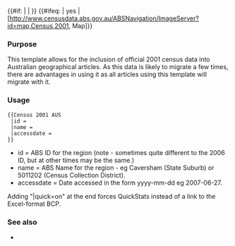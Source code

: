 <includeonly>{{#if: {{{quick|}}} | {{cite web|url=http://www.censusdata.abs.gov.au/ABSNavigation/prenav/LocationSearch?collection=Census&period=2001&areacode={{{id}}}&producttype=QuickStats&breadcrumb=PL&action=401|title={{{name}}}|work=2001 Census QuickStats|author=[[Australian Bureau of Statistics]]|date=9 March 2006|accessdate={{{accessdate}}}}} | {{cite web|url=http://www.censusdata.abs.gov.au/ABSNavigation/prenav/ProductSelect?newproducttype=Community+Profiles&collection=Census&period=2001&areacode={{{id}}}&breadcrumb=LP&currentaction=201&action=401|title=Community Profile Series : {{{name}}}|work=2001 Census of Population and Housing|author=[[Australian Bureau of Statistics]]|date=19 November 2002|accessdate={{{accessdate}}}}}}} {{#ifeq: {{{map|}}} | yes | [http://www.censusdata.abs.gov.au/ABSNavigation/ImageServer?id=map,Census,2001,{{{id}}} Map]}}</includeonly><noinclude>
===Purpose===
This template allows for the inclusion of official 2001 census data into Australian geographical articles. As this data is likely to migrate a few times, there are advantages in using it as all articles using this template will migrate with it.

===Usage===
<pre>{{Census 2001 AUS
 |id = 
 |name =
 |accessdate =
}}</pre>
* id = ABS ID for the region (note - sometimes quite different to the 2006 ID, but at other times may be the same.)
* name = ABS Name for the region - eg Caversham (State Suburb) or 5011202 (Census Collection District).
* accessdate = Date accessed in the form yyyy-mm-dd eg 2007-06-27.

Adding "|quick=on" at the end forces QuickStats instead of a link to the Excel-format BCP.

===See also===
* {{tl|Census 2006 AUS}}

</noinclude>